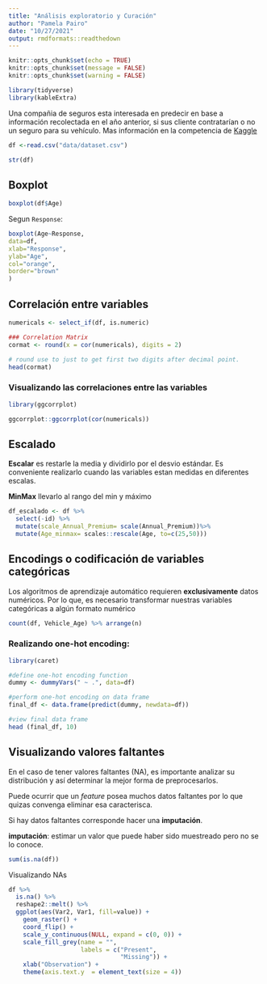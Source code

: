 ---
title: "Análisis exploratorio y Curación"
author: "Pamela Pairo"
date: "10/27/2021"
output: rmdformats::readthedown
---

```{r setup, include=FALSE}
knitr::opts_chunk$set(echo = TRUE)
knitr::opts_chunk$set(message = FALSE)
knitr::opts_chunk$set(warning = FALSE)

library(tidyverse)
library(kableExtra)
```

Una compañia de seguros esta interesada en predecir en base a información recolectada en el año anterior, si sus cliente contratarían o no un seguro para su vehículo. Mas información en la competencia de [Kaggle](https://www.kaggle.com/anmolkumar/health-insurance-cross-sell-prediction?select=train.csv)

```{r}

df <-read.csv("data/dataset.csv")

str(df)
```

## Boxplot

```{r}
boxplot(df$Age)
```

Segun `Response`:

```{r}
boxplot(Age~Response,
data=df,
xlab="Response",
ylab="Age",
col="orange",
border="brown"
)
```

## Correlación entre variables

```{r}

numericals <- select_if(df, is.numeric) 

### Correlation Matrix
cormat <- round(x = cor(numericals), digits = 2)

# round use to just to get first two digits after decimal point.
head(cormat)
```

### Visualizando las correlaciones entre las variables

```{r}
library(ggcorrplot)

ggcorrplot::ggcorrplot(cor(numericals))
```

## Escalado

**Escalar** es restarle la media y dividirlo por el desvio estándar. Es conveniente realizarlo cuando las variables estan medidas en diferentes escalas.

**MinMax** llevarlo al rango del min y máximo

```{r}
df_escalado <- df %>%
  select(-id) %>%
  mutate(scale_Annual_Premium= scale(Annual_Premium))%>%
  mutate(Age_minmax= scales::rescale(Age, to=c(25,50)))
```


## Encodings o codificación de variables categóricas

Los algoritmos de aprendizaje automático requieren **exclusivamente** datos numéricos. Por lo que, es necesario transformar nuestras variables categóricas a algún formato numérico

```{r}
count(df, Vehicle_Age) %>% arrange(n)
```

### Realizando one-hot encoding: 

```{r}
library(caret)

#define one-hot encoding function
dummy <- dummyVars(" ~ .", data=df)

#perform one-hot encoding on data frame
final_df <- data.frame(predict(dummy, newdata=df))

#view final data frame
head (final_df, 10)
```

## Visualizando valores faltantes

En el caso de tener valores faltantes (NA), es importante analizar su distribución y así determinar la mejor forma de preprocesarlos.

Puede ocurrir que un _feature_ posea muchos datos faltantes por lo que quizas convenga eliminar esa caracterisca.

Si hay datos faltantes corresponde hacer una **imputación**.

**imputación**: estimar un valor que puede haber sido muestreado pero no se lo conoce.

```{r}
sum(is.na(df))
```


Visualizando NAs

```{r}

df %>%
  is.na() %>%
  reshape2::melt() %>%
  ggplot(aes(Var2, Var1, fill=value)) + 
    geom_raster() + 
    coord_flip() +
    scale_y_continuous(NULL, expand = c(0, 0)) +
    scale_fill_grey(name = "", 
                    labels = c("Present", 
                               "Missing")) +
    xlab("Observation") +
    theme(axis.text.y  = element_text(size = 4))
```


